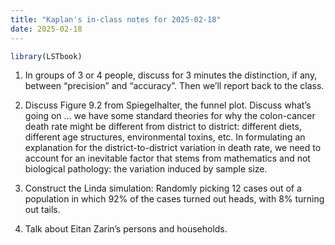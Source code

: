 ```yaml
---
title: "Kaplan's in-class notes for 2025-02-18"
date: 2025-02-18
---
```


```r
library(LSTbook)
```


1. In groups of 3 or 4 people, discuss for 3 minutes the distinction, if any, between "precision" and "accuracy". Then we'll report back to the class.

2. Discuss Figure 9.2 from Spiegelhalter, the funnel plot. Discuss what's going on ... we have some standard theories for why the colon-cancer death rate might be different from district to district: different diets, different age structures, environmental toxins, etc. In formulating an explanation for the district-to-district variation in death rate, we need to account for an inevitable factor that stems from mathematics and not biological pathology: the variation induced by sample size.

2. Construct the Linda simulation: Randomly picking 12 cases out of a population in which 92% of the cases turned out heads, with 8% turning out tails.

3. Talk about Eitan Zarin's persons and households. 
